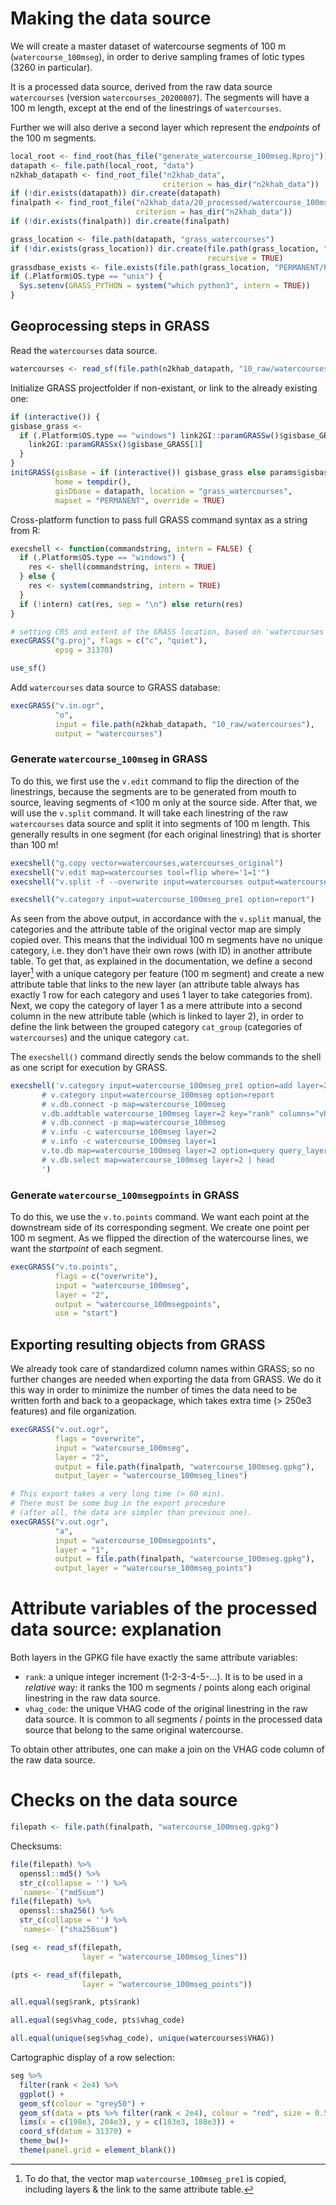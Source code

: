 # Making the data source

We will create a master dataset of watercourse segments of 100 m (`watercourse_100mseg`), in order to derive sampling frames of lotic types (3260 in particular).

It is a processed data source, derived from the raw data source `watercourses` (version `watercourses_20200807`).
The segments will have a 100 m length, except at the end of the linestrings of `watercourses`.

Further we will also derive a second layer which represent the _endpoints_ of the 100 m segments.

```r
local_root <- find_root(has_file("generate_watercourse_100mseg.Rproj"))
datapath <- file.path(local_root, "data")
n2khab_datapath <- find_root_file("n2khab_data",
                                  criterion = has_dir("n2khab_data"))
if (!dir.exists(datapath)) dir.create(datapath)
finalpath <- find_root_file("n2khab_data/20_processed/watercourse_100mseg", 
                            criterion = has_dir("n2khab_data"))
if (!dir.exists(finalpath)) dir.create(finalpath)
```

```r
grass_location <- file.path(datapath, "grass_watercourses")
if (!dir.exists(grass_location)) dir.create(file.path(grass_location, "PERMANENT"),
                                            recursive = TRUE)
grassdbase_exists <- file.exists(file.path(grass_location, "PERMANENT/PROJ_INFO"))
if (.Platform$OS.type == "unix") {
  Sys.setenv(GRASS_PYTHON = system("which python3", intern = TRUE))
}
```


## Geoprocessing steps in GRASS

Read the `watercourses` data source.

```r
watercourses <- read_sf(file.path(n2khab_datapath, "10_raw/watercourses"))
```

Initialize GRASS projectfolder if non-existant, or link to the already existing one:

```r
if (interactive()) {
gisbase_grass <- 
  if (.Platform$OS.type == "windows") link2GI::paramGRASSw()$gisbase_GRASS[1] else {
    link2GI::paramGRASSx()$gisbase_GRASS[1]
  }
}
initGRASS(gisBase = if (interactive()) gisbase_grass else params$gisbase_grass,
          home = tempdir(),
          gisDbase = datapath, location = "grass_watercourses", 
          mapset = "PERMANENT", override = TRUE)
```

Cross-platform function to pass full GRASS command syntax as a string from R:

```r
execshell <- function(commandstring, intern = FALSE) {
  if (.Platform$OS.type == "windows") {
    res <- shell(commandstring, intern = TRUE)
  } else {
    res <- system(commandstring, intern = TRUE)
  }
  if (!intern) cat(res, sep = "\n") else return(res)
}
```


```r
# setting CRS and extent of the GRASS location, based on 'watercourses'
execGRASS("g.proj", flags = c("c", "quiet"), 
          epsg = 31370)
```


```r
use_sf()
```

Add `watercourses` data source to GRASS database:

```r
execGRASS("v.in.ogr",
          "o",
          input = file.path(n2khab_datapath, "10_raw/watercourses"),
          output = "watercourses")
```

### Generate `watercourse_100mseg` in GRASS

To do this, we first use the `v.edit` command to flip the direction of the linestrings, because the segments are to be generated from mouth to source, leaving segments of <100 m only at the source side.
After that, we will use the `v.split` command.
It will take each linestring of the raw `watercourses` data source and split it into segments of 100 m length.
This generally results in one segment (for each original linestring) that is shorter than 100 m!

<!-- g.manual v.split -->

```r
execshell("g.copy vector=watercourses,watercourses_original")
execshell("v.edit map=watercourses tool=flip where='1=1'")
execshell("v.split -f --overwrite input=watercourses output=watercourse_100mseg_pre1 length=100")
```

```r
execshell("v.category input=watercourse_100mseg_pre1 option=report")
```

As seen from the above output, in accordance with the `v.split` manual, the categories and the attribute table of the original vector map are simply copied over.
This means that the individual 100 m segments have no unique category, i.e. they don't have their own rows (with ID) in another attribute table.
To get that, as explained in the documentation, we define a second layer^[To do that, the vector map `watercourse_100mseg_pre1` is copied, including layers & the link to the same attribute table.] with a unique category per feature (100 m segment) and create a new attribute table that links to the new layer (an attribute table always has exactly 1 row for each category and uses 1 layer to take categories from).
Next, we copy the category of layer 1 as a mere attribute into a second column in the new attribute table (which is linked to layer 2), in order to define the link between the grouped category `cat_group` (categories of `watercourses`) and the unique category `cat`.

The `execshell()` command directly sends the below commands to the shell as one script for execution by GRASS.

```r
execshell('v.category input=watercourse_100mseg_pre1 option=add layer=2 output=watercourse_100mseg
       # v.category input=watercourse_100mseg option=report
       # v.db.connect -p map=watercourse_100mseg
       v.db.addtable watercourse_100mseg layer=2 key="rank" columns="vhag_code int"
       # v.db.connect -p map=watercourse_100mseg
       # v.info -c watercourse_100mseg layer=2
       # v.info -c watercourse_100mseg layer=1
       v.to.db map=watercourse_100mseg layer=2 option=query query_layer=1 query_column=VHAG columns=vhag_code --overwrite
       # v.db.select map=watercourse_100mseg layer=2 | head
       ')
```

<!-- Output from the v.to.db command: -->

<!-- WARNING: Values in column <vhag_code> will be overwritten -->
<!-- Reading features... -->
<!--  100% -->
<!-- Querying database... -->
<!--  100% -->
<!-- Updating database... -->
<!--  100% -->
<!-- 271676 categories read from vector map (layer 2) -->
<!-- 271676 records selected from table (layer 1) -->
<!-- 271676 categories read from vector map exist in selection from table -->
<!-- 271676 records updated/inserted (layer 2) -->



<!-- v.db.connect -p map=watercourse_100mseg -->
<!-- Vector map <watercourse_100mseg> is connected by: -->
<!-- layer <1/watercourses> table <watercourse_100mseg> in database <(...)/n2khab-preprocessing/src/generate_watercourse_100mseg/data/grass_watercourses/PERMANENT/sqlite/sqlite.db> through driver <sqlite> with key <cat> -->
<!-- layer <2/watercourse_100mseg_2> table <watercourse_100mseg_2> in database <(...)/n2khab-preprocessing/src/generate_watercourse_100mseg/data/grass_watercourses/PERMANENT/sqlite/sqlite.db> through driver <sqlite> with key <rank> -->

### Generate `watercourse_100msegpoints` in GRASS

To do this, we use the `v.to.points` command.
We want each point at the downstream side of its corresponding segment.
We create one point per 100 m segment.
As we flipped the direction of the watercourse lines, we want the _startpoint_ of each segment.

<!-- g.manual v.to.points -->

```r
execGRASS("v.to.points",
          flags = c("overwrite"),
          input = "watercourse_100mseg",
          layer = "2",
          output = "watercourse_100msegpoints",
          use = "start")
```

<!--  100% -->
<!-- Building topology for vector map <watercourse_100msegpoints@PERMANENT>... -->
<!-- Registering primitives... -->
<!--     270000 -->
<!-- v.to.points complete. 271676 points written to output vector map. -->


<!-- v.info watercourse_100msegpoints layer=1 -->
 <!-- +----------------------------------------------------------------------------+ -->
 <!-- | Name:            watercourse_100msegpoints                                 | -->
 <!-- | Mapset:          PERMANENT                                                 | -->
 <!-- | Location:        grass_watercourses                                        | -->
 <!-- | Database:        /media/floris/DATA/PROJECTS/09685_NatuurlijkMilieu/160 Be | -->
 <!-- | Title:                                                                     | -->
 <!-- | Map scale:       1:1                                                       | -->
 <!-- | Name of creator: floris                                                    | -->
 <!-- | Organization:                                                              | -->
 <!-- | Source date:     Wed Dec 16 16:54:35 2020                                  | -->
 <!-- | Timestamp (first layer): none                                              | -->
 <!-- |----------------------------------------------------------------------------| -->
 <!-- | Map format:      native                                                    | -->
 <!-- |----------------------------------------------------------------------------| -->
 <!-- |   Type of map: vector (level: 2)                                           | -->
 <!-- |                                                                            | -->
 <!-- |   Number of points:       271676          Number of centroids:  0          | -->
 <!-- |   Number of lines:        0               Number of boundaries: 0          | -->
 <!-- |   Number of areas:        0               Number of islands:    0          | -->
 <!-- |                                                                            | -->
 <!-- |   Map is 3D:              No                                               | -->
 <!-- |   Number of dblinks:      2                                                | -->
 <!-- |                                                                            | -->
 <!-- |   Projection: Belge 1972 / Belgian Lambert 72                              | -->
 <!-- |                                                                            | -->
 <!-- |               N:       243962.6791    S:   153064.35460326                 | -->
 <!-- |               E:   258447.81310536    W:    22979.76203745                 | -->
 <!-- |                                                                            | -->
 <!-- |   Digitization threshold: 0                                                | -->
 <!-- |   Comment:                                                                 | -->
 <!-- |                                                                            | -->
 <!-- +----------------------------------------------------------------------------+ -->


<!-- v.category input=watercourse_100msegpoints option=report -->
<!-- Layer/table: 1/watercourse_100msegpoints_1 -->
<!-- type       count        min        max -->
<!-- point     271676          1     271676 -->
<!-- line           0          0          0 -->
<!-- boundary       0          0          0 -->
<!-- centroid       0          0          0 -->
<!-- area           0          0          0 -->
<!-- face           0          0          0 -->
<!-- kernel         0          0          0 -->
<!-- all       271676          1     271676 -->
<!-- Layer/table: 2/watercourse_100msegpoints_2 -->
<!-- type       count        min        max -->
<!-- point     271676          1     271676 -->
<!-- line           0          0          0 -->
<!-- boundary       0          0          0 -->
<!-- centroid       0          0          0 -->
<!-- area           0          0          0 -->
<!-- face           0          0          0 -->
<!-- kernel         0          0          0 -->
<!-- all       271676          1     271676 -->

<!-- v.info -c watercourse_100msegpoints layer=1 -->
<!-- Displaying column types/names for database connection of layer <1>: -->
<!-- INTEGER|rank -->
<!-- INTEGER|vhag_code -->

## Exporting resulting objects from GRASS

We already took care of standardized column names within GRASS; so no further changes are needed when exporting the data from GRASS.
We do it this way in order to minimize the number of times the data need to be written forth and back to a geopackage, which takes extra time (> 250e3 features) and file organization.

```r
execGRASS("v.out.ogr",
          flags = "overwrite",
          input = "watercourse_100mseg",
          layer = "2",
          output = file.path(finalpath, "watercourse_100mseg.gpkg"),
          output_layer = "watercourse_100mseg_lines")
```

```r
# This export takes a very long time (> 60 min).
# There must be some bug in the export procedure 
# (after all, the data are simpler than previous one).
execGRASS("v.out.ogr",
          "a",
          input = "watercourse_100msegpoints",
          layer = "1",
          output = file.path(finalpath, "watercourse_100mseg.gpkg"),
          output_layer = "watercourse_100mseg_points")
```


# Attribute variables of the processed data source: explanation

Both layers in the GPKG file have exactly the same attribute variables:

- `rank`: a unique integer increment (1-2-3-4-5-...).
It is to be used in a _relative_ way: it ranks the 100 m segments / points along each original linestring in the raw data source.
- `vhag_code`: the unique VHAG code of the original linestring in the raw data source.
It is common to all segments / points in the processed data source that belong to the same original watercourse.

To obtain other attributes, one can make a join on the VHAG code column of the raw data source.


# Checks on the data source

```r
filepath <- file.path(finalpath, "watercourse_100mseg.gpkg")
```

Checksums:

```r
file(filepath) %>% 
  openssl::md5() %>% 
  str_c(collapse = '') %>% 
  `names<-`("md5sum")
file(filepath) %>% 
  openssl::sha256() %>% 
  str_c(collapse = '') %>% 
  `names<-`("sha256sum")
```


```r
(seg <- read_sf(filepath, 
                layer = "watercourse_100mseg_lines"))
```

```r
(pts <- read_sf(filepath, 
                layer = "watercourse_100mseg_points"))
```

```r
all.equal(seg$rank, pts$rank)
```

```r
all.equal(seg$vhag_code, pts$vhag_code)
```

```r
all.equal(unique(seg$vhag_code), unique(watercourses$VHAG))
```

Cartographic display of a row selection:

```r
seg %>% 
  filter(rank < 2e4) %>% 
  ggplot() +
  geom_sf(colour = "grey50") +
  geom_sf(data = pts %>% filter(rank < 2e4), colour = "red", size = 0.5) +
  lims(x = c(198e3, 204e3), y = c(183e3, 188e3)) +
  coord_sf(datum = 31370) +
  theme_bw()+
  theme(panel.grid = element_blank())
```


